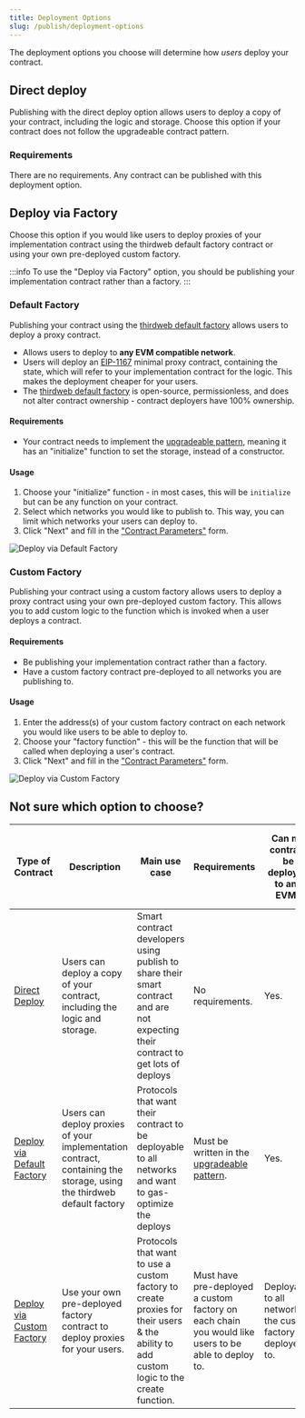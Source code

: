 ```yaml
---
title: Deployment Options
slug: /publish/deployment-options
---
```


The deployment options you choose will determine how _users_ deploy your contract.

## Direct deploy

Publishing with the direct deploy option allows users to deploy a copy of your contract, including the logic and storage.
Choose this option if your contract does not follow the upgradeable contract pattern.

### Requirements

There are no requirements. Any contract can be published with this deployment option.

## Deploy via Factory

Choose this option if you would like users to deploy proxies of your implementation contract using the thirdweb default factory contract or using your own pre-deployed custom factory.

:::info
To use the "Deploy via Factory" option, you should be publishing your implementation contract rather than a factory. 
:::

### Default Factory

Publishing your contract using the [thirdweb default factory](https://github.com/thirdweb-dev/contracts/blob/main/contracts/TWStatelessFactory.sol) allows users to deploy a proxy contract.

- Allows users to deploy to **any EVM compatible network**.
- Users will deploy an [EIP-1167](https://eips.ethereum.org/EIPS/eip-1167) minimal proxy contract, containing the state, which will refer to your implementation contract for the logic. This makes the deployment cheaper for your users.
- The [thirdweb default factory](https://github.com/thirdweb-dev/contracts/blob/main/contracts/TWStatelessFactory.sol) is open-source, permissionless, and does not alter contract ownership - contract deployers have 100% ownership.

#### Requirements 

- Your contract needs to implement the [upgradeable pattern](https://docs.openzeppelin.com/upgrades-plugins/1.x/writing-upgradeable), meaning it has an "initialize" function to set the storage, instead of a constructor.

#### Usage

1. Choose your "initialize" function - in most cases, this will be `initialize` but can be any function on your contract.
2. Select which networks you would like to publish to. This way, you can limit which networks your users can deploy to.
3. Click "Next" and fill in the ["Contract Parameters"](/publish/getting-started#customize-contract-parameters) form.

![Deploy via Default Factory](/assets/publish/auto-factory-deploy-settings.png)

### Custom Factory

Publishing your contract using a custom factory allows users to deploy a proxy contract using your own pre-deployed custom factory.
This allows you to add custom logic to the function which is invoked when a user deploys a contract. 

#### Requirements

- Be publishing your implementation contract rather than a factory.
- Have a custom factory contract pre-deployed to all networks you are publishing to.

#### Usage

1. Enter the address(s) of your custom factory contract on each network you would like users to be able to deploy to.
2. Choose your "factory function" - this will be the function that will be called when deploying a user's contract.
3. Click "Next" and fill in the ["Contract Parameters"](/publish/getting-started#customize-contract-parameters) form.

![Deploy via Custom Factory](/assets/publish/custom-factory-deploy-settings.png)

## Not sure which option to choose?

| Type of Contract                                                          | Description                                                                                                          | Main use case                                                                                                                          | Requirements                                                                                                          | Can my contract be deployed to any EVM?                       |  Can your contract be featured on Explore? |
|---------------------------------------------------------------------------|----------------------------------------------------------------------------------------------------------------------|----------------------------------------------------------------------------------------------------------------------------------------|-----------------------------------------------------------------------------------------------------------------------|---------------------------------------------------------------|--------------------------------------------|
| [Direct Deploy](/publish/deployment-options#deirect-deploy)               | Users can deploy a copy of your contract, including the logic and storage.                                           | Smart contract developers using publish to share their smart contract and are not expecting their contract to get lots of deploys      | No requirements.                                                                                                      | Yes.                                                          | No.                                        |
| [Deploy via Default Factory](/publish/deployment-options#default-factory) | Users can deploy proxies of your implementation contract, containing the storage, using the thirdweb default factory | Protocols that want their contract to be deployable to all networks and want to gas-optimize the deploys                               | Must be written in the [upgradeable pattern](https://docs.openzeppelin.com/upgrades-plugins/1.x/writing-upgradeable). | Yes.                                                          | Yes.                                       |
| [Deploy via Custom Factory](/publish/deployment-options#custom-factory)   | Use your own pre-deployed factory contract to deploy proxies for your users.                                         | Protocols that want to use a custom factory to create proxies for their users & the ability to add custom logic to the create function.| Must have pre-deployed a custom factory on each chain you would like users to be able to deploy to.                   | Deployable to all networks the custom factory is deployed to. | Yes.                                       |
